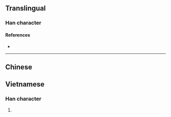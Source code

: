 {{character info}}
==Translingual==

===Han character===
{{Han char|rn=86|rad=火|as=05|sn=9|four=|canj=FOPD|ids=⿰火㐌}}

====References====
* {{Han ref|kx=0668.150|dkj=18944|hdz=32196.030|uh=70A7|ud=28839}}

----

==Chinese==
{{zh-see|灺}}

==Vietnamese==

===Han character===
{{vi-readings|rs=火05| hanviet = đả}}

# {{rfdef|vi|sort=火05}}